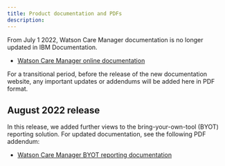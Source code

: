```yaml
---
title: Product documentation and PDFs
description: 
---
```


From July 1 2022, Watson Care Manager documentation is no longer updated in IBM Documentation.

* [Watson Care Manager online documentation](https://www.ibm.com/docs/en/watson-care-manager)

For a transitional period, before the release of the new documentation website, any important updates or addendums will be added here in PDF format.

## August 2022 release

In this release, we added further views to the bring-your-own-tool (BYOT) reporting solution. For updated documentation, see the following PDF addendum:

* [Watson Care Manager BYOT reporting documentation](/pdf/wcm/WatsonCareManager_BYOT_PDF.pdf)
